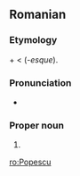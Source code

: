 ==Romanian==

===Etymology===
{{term/t|ro|popă||priest}} + {{term/t|ro|-escu}} < {{term/t|ro|-esc}} (''-esque'').

===Pronunciation===
* {{IPA|[poˈpes.ku]|lang=ro}}

===Proper noun===
{{head|ro|proper noun}}

# {{surname|lang=ro|common}}

[[ro:Popescu]]